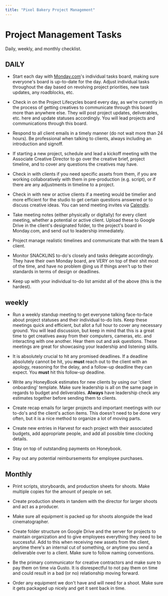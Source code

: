 ```yaml
---
title: "Pixel Bakery Project Management"
---
```


# Project Management Tasks

Daily, weekly, and monthly checklist. 

## DAILY

- Start each day with [Monday.com](http://www.monday.com)'s individual tasks board, making sure everyone's board is up-to-date for the day. Adjust individual tasks throughout the day based on revolving project priorities, new task updates, any roadblocks, etc.

- Check in on the Project Lifecycles board every day, as we're currently in the process of getting creatives to communicate through this board more than anywhere else. They will post project updates, deliverables, etc. here and update statuses accordingly. You will lead projects and communications through this board.

- Respond to all client emails in a timely manner (do not wait more than 24 hours). Be professional when talking to clients, always including an introduction and signoff.

- If starting a new project, schedule and lead a kickoff meeting with the Associate Creative Director to go over the creative brief, project timeline, and to cover any questions the creatives may have.

- Check in with clients if you need specific assets from them, if you are working collaboratively with them in pre-production (e.g. script), or if there are any adjustments in timeline to a project.

- Check in with new or active clients if a meeting would be timelier and more efficient for the studio to get certain questions answered or to discuss creative ideas. You can send meeting invites via [Calendly](http://calendly.com).

- Take meeting notes (either physically or digitally) for every client meeting, whether a potential or active client. Upload these to Google Drive in the client's designated folder, to the project's board in Monday.com, and send out to leadership immediately.

- Project manage realistic timelines and communicate that with the team & client.

- Monitor SNACKLINS to-do's closely and tasks delegate accordingly. They have their own Monday board, are VERY on top of their shit most of the time, and have no problem @ing us if things aren't up to their standards in terms of design or deadlines.

- Keep up with your individual to-do list amidst all of the above (this is the hardest).

## weekly

- Run a weekly standup meeting to get everyone talking face-to-face about project statuses and their individual to-do lists. Keep these meetings quick and efficient, but allot a full hour to cover any necessary ground. You will lead discussion, but keep in mind that this is a great time to get creatives away from their computers, cameras, etc. and interacting with one another. Hear them out and ask questions. These meetings are great for showcasing your leadership and listening skills.

- It is absolutely crucial to hit any promised deadlines. If a deadline absolutely cannot be hit, you **must** reach out to the client with an apology, reasoning for the delay, and a follow-up deadline they can expect. You **must** hit this follow-up deadline.

- Write any HoneyBook estimates for new clients by using our 'client onboarding' template. Make sure leadership is all on the same page in regards to budget and deliverables. **Always** have leadership check any estimates together before sending them to clients.

- Create recap emails for larger projects and important meetings with our to-do's and the client's action items. This doesn't need to be done very often, but it is a nice method to organize a lot of moving parts.

- Create new entries in Harvest for each project with their associated budgets, add appropriate people, and add all possible time clocking details.

- Stay on top of outstanding payments on Honeybook.

- Pay out any potential reimbursements for employee purchases.

## Monthly

- Print scripts, storyboards, and production sheets for shoots. Make multiple copies for the amount of people on set.

- Create production sheets in tandem with the director for larger shoots and act as a producer.

- Make sure all equipment is packed up for shoots alongside the lead cinematographer.

- Create folder structure on Google Drive and the server for projects to maintain organization and to give employees everything they need to be successful. Add to this when receiving new assets from the client, anytime there's an internal cut of something, or anytime you send a deliverable over to a client. Make sure to follow naming conventions.

- Be the primary communicator for creative contractors and make sure to pay them on time via Gusto. It is disrespectful to not pay them on time and could result in a bad (or no) relationship moving forward.

- Order any equipment we don't have and will need for a shoot. Make sure it gets packaged up nicely and get it sent back in time.
